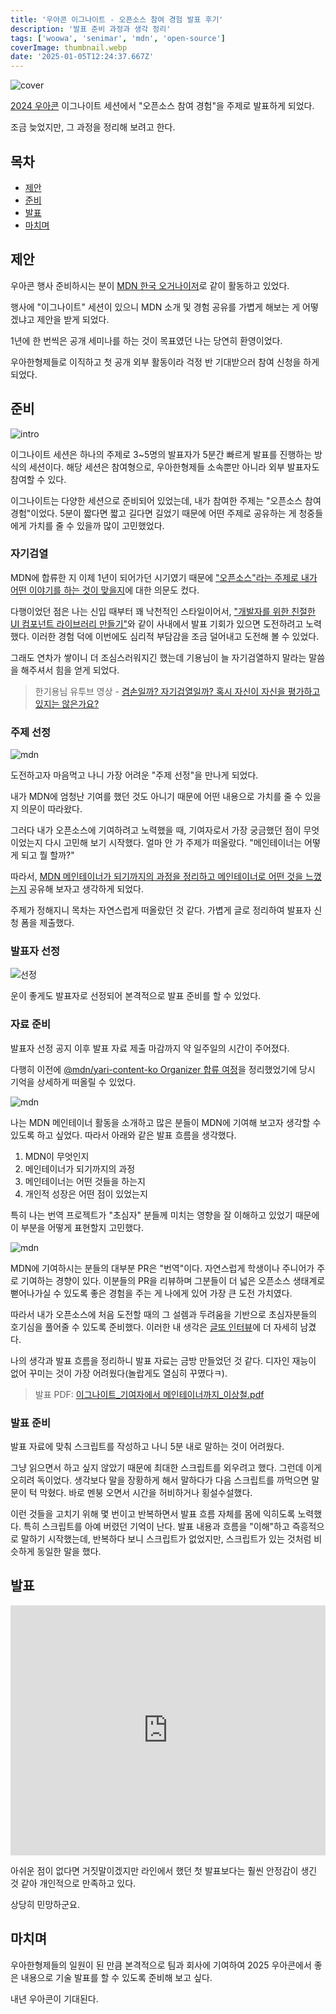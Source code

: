 ```yaml
---
title: '우아콘 이그나이트 - 오픈소스 참여 경험 발표 후기'
description: '발표 준비 과정과 생각 정리'
tags: ['woowa', 'senimar', 'mdn', 'open-source']
coverImage: thumbnail.webp
date: '2025-01-05T12:24:37.667Z'
---
```


![cover](cover.webp 'cover')

[2024 우아콘](https://2024.woowacon.com/) 이그나이트 세션에서 "오픈소스 참여 경험"을 주제로 발표하게 되었다.

조금 늦었지만, 그 과정을 정리해 보려고 한다.

## 목차

- [제안](#제안)
- [준비](#준비)
- [발표](#발표)
- [마치며](#마치며)

## 제안

우아콘 행사 준비하시는 분이 [MDN 한국 오거나이저](/posts/mdn-ko-organizer)로 같이 활동하고 있었다.

행사에 "이그나이트" 세션이 있으니 MDN 소개 및 경험 공유를 가볍게 해보는 게 어떻겠냐고 제안을 받게 되었다.

1년에 한 번씩은 공개 세미나를 하는 것이 목표였던 나는 당연히 환영이었다.

우아한형제들로 이직하고 첫 공개 외부 활동이라 걱정 반 기대받으러 참여 신청을 하게 되었다.

## 준비

![intro](intro.webp 'l')

이그나이트 세션은 하나의 주제로 3~5명의 발표자가 5분간 빠르게 발표를 진행하는 방식의 세션이다. 해당 세션은 참여형으로, 우아한형제들 소속뿐만 아니라 외부 발표자도 참여할 수 있다.

이그나이트는 다양한 세션으로 준비되어 있었는데, 내가 참여한 주제는 "오픈소스 참여 경험"이었다. 5분이 짧다면 짧고 길다면 길었기 때문에 어떤 주제로 공유하는 게 청중들에게 가치를 줄 수 있을까 많이 고민했었다.

### 자기검열

MDN에 합류한 지 이제 1년이 되어가던 시기였기 때문에 <u>"오픈소스"라는 주제로 내가 어떤 이야기를 하는 것이 맞을지</u>에 대한 의문도 컸다.

다행이었던 점은 나는 신입 때부터 꽤 낙천적인 스타일이어서, ["개발자를 위한 친절한 UI 컴포넌트 라이브러리 만들기"](https://engineering.linecorp.com/ko/blog/ui-component-library-for-developers-with-typescript-storybook)와 같이 사내에서 발표 기회가 있으면 도전하려고 노력했다. 이러한 경험 덕에 이번에도 심리적 부담감을 조금 덜어내고 도전해 볼 수 있었다.

그래도 연차가 쌓이니 더 조심스러워지긴 했는데 기용님이 늘 자기검열하지 말라는 말씀을 해주셔서 힘을 얻게 되었다.

> 한기용님 유투브 영상 - [겸손일까? 자기검열일까? 혹시 자신이 자신을 평가하고 있지는 않은가요?](https://www.youtube.com/watch?v=cjWpryKRGts)

### 주제 선정

![mdn](mdn.webp 'l')

도전하고자 마음먹고 나니 가장 어려운 "주제 선정"을 만나게 되었다.

내가 MDN에 엄청난 기여를 했던 것도 아니기 때문에 어떤 내용으로 가치를 줄 수 있을지 의문이 따라왔다.

그러다 내가 오픈소스에 기여하려고 노력했을 때, 기여자로서 가장 궁금했던 점이 무엇이었는지 다시 고민해 보기 시작했다. 얼마 안 가 주제가 떠올랐다. "메인테이너는 어떻게 되고 뭘 할까?"

따라서, <u>MDN 메인테이너가 되기까지의 과정을 정리하고 메인테이너로 어떤 것을 느꼈는지</u> 공유해 보자고 생각하게 되었다.

주제가 정해지니 목차는 자연스럽게 떠올랐던 것 같다. 가볍게 글로 정리하여 발표자 신청 폼을 제출했다.

### 발표자 선정

![선정](selected.webp 'l')

운이 좋게도 발표자로 선정되어 본격적으로 발표 준비를 할 수 있었다.

### 자료 준비

발표자 선정 공지 이후 발표 자료 제출 마감까지 약 일주일의 시간이 주어졌다.

다행히 이전에 [@mdn/yari-content-ko Organizer 합류 여정](/posts/mdn-ko-organizer)을 정리했었기에 당시 기억을 상세하게 떠올릴 수 있었다.

![mdn](mdn-ko-1.webp)

나는 MDN 메인테이너 활동을 소개하고 많은 분들이 MDN에 기여해 보고자 생각할 수 있도록 하고 싶었다. 따라서 아래와 같은 발표 흐름을 생각했다.

1. MDN이 무엇인지
2. 메인테이너가 되기까지의 과정
3. 메인테이너는 어떤 것들을 하는지
4. 개인적 성장은 어떤 점이 있었는지

특히 나는 번역 프로젝트가 "초심자" 분들께 미치는 영향을 잘 이해하고 있었기 때문에 이 부분을 어떻게 표현할지 고민했다.

![mdn](mdn-ko-2.webp)

MDN에 기여하시는 분들의 대부분 PR은 "번역"이다. 자연스럽게 학생이나 주니어가 주로 기여하는 경향이 있다. 이분들의 PR을 리뷰하며 그분들이 더 넓은 오픈소스 생태계로 뻗어나가실 수 있도록 좋은 경험을 주는 게 나에게 있어 가장 큰 도전 가치였다.

따라서 내가 오픈소스에 처음 도전할 때의 그 설렘과 두려움을 기반으로 초심자분들의 호기심을 풀어줄 수 있도록 준비했다. 이러한 내 생각은 [글또 인터뷰](https://geultto.github.io/blog/open-source/1ilsang-interview/)에 더 자세히 남겼다.

나의 생각과 발표 흐름을 정리하니 발표 자료는 금방 만들었던 것 같다. 디자인 재능이 없어 꾸미는 것이 가장 어려웠다(놀랍게도 열심히 꾸몄다ㅋ).

> 발표 PDF: [이그나이트\_기여자에서 메인테이너까지\_이상철.pdf](https://github.com/user-attachments/files/18310517/_._._.pdf)

### 발표 준비

발표 자료에 맞춰 스크립트를 작성하고 나니 5분 내로 말하는 것이 어려웠다.

그냥 읽으면서 하고 싶지 않았기 때문에 최대한 스크립트를 외우려고 했다. 그런데 이게 오히려 독이었다. 생각보다 말을 장황하게 해서 말하다가 다음 스크립트를 까먹으면 말문이 턱 막혔다. 바로 멘붕 오면서 시간을 허비하거나 횡설수설했다.

이런 것들을 고치기 위해 몇 번이고 반복하면서 발표 흐름 자체를 몸에 익히도록 노력했다. 특히 스크립트를 아예 버렸던 기억이 난다. 발표 내용과 흐름을 "이해"하고 즉흥적으로 말하기 시작했는데, 반복하다 보니 스크립트가 없었지만, 스크립트가 있는 것처럼 비슷하게 동일한 말을 했다.

## 발표

<iframe width="100%" height="400" src="https://www.youtube.com/embed/Ew5fyWFLOrE?si=8j-vaaQhjKuwykiG&amp;start=289" title="YouTube video player" frameBorder="0" allow="accelerometer; autoplay; clipboard-write; encrypted-media; gyroscope; picture-in-picture; web-share" referrerPolicy="strict-origin-when-cross-origin" allowFullScreen></iframe>

아쉬운 점이 없다면 거짓말이겠지만 라인에서 했던 첫 발표보다는 훨씬 안정감이 생긴 것 같아 개인적으로 만족하고 있다.

상당히 민망하군요.

## 마치며

우아한형제들의 일원이 된 만큼 본격적으로 팀과 회사에 기여하여 2025 우아콘에서 좋은 내용으로 기술 발표를 할 수 있도록 준비해 보고 싶다.

내년 우아콘이 기대된다.
